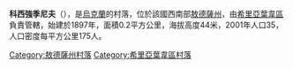 {{coord|47|17|2|N|30|16|50|E|scale:30000|display=title}}

'''科西強季尼夫'''（{{lang-uk|Костянтинів}}），是[[烏克蘭|烏克蘭]]的村落，位於該國西南部[[敖德薩州|敖德薩州]]，由[[希里亞葉韋區|希里亞葉韋區]]負責管轄，始建於1897年，面積0.2平方公里，海拔高度44米，2001年人口35，人口密度每平方公里175人。

{{DEFAULTSORT:Костянтинів}}
[[Category:敖德薩州村落|Category:敖德薩州村落]]
[[Category:希里亞葉韋區村落|Category:希里亞葉韋區村落]]


{{Odessa-geo-stub}}